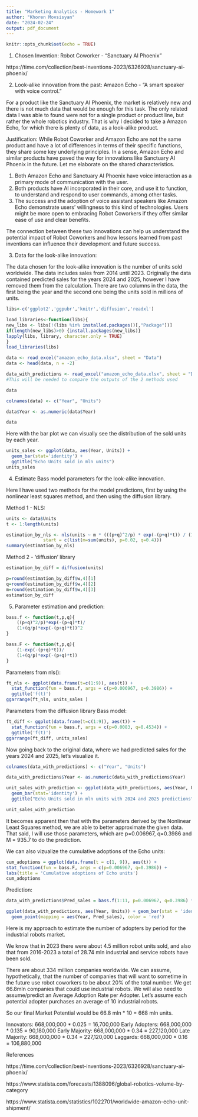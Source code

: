 ```yaml
---
title: "Marketing Analytics - Homework 1"
author: "Khoren Movsisyan"
date: "2024-02-24"
output: pdf_document
---
```


```r
knitr::opts_chunk$set(echo = TRUE)
```


1. Chosen Invention: Robot Coworker - "Sanctuary AI Phoenix"

https://time.com/collection/best-inventions-2023/6326928/sanctuary-ai-phoenix/


2. Look-alike innovation from the past: Amazon Echo - "A smart speaker with voice control."

For a product like the Sanctuary AI Phoenix, the market is relatively new and there is not much data that would be enough for this task. The only related data I was able to found were not for a single product or product line, but rather the whole robotics industry. That is why I decided to take a Amazon Echo, for which there is plenty of data, as a look-alike product. 

Justification:
While Robot Coworker and Amazon Echo are not the same product and have a lot of differences in terms of their specific functions, they share some key underlying principles. In a sense, Amazon Echo and similar products have paved the way for innovations like Sanctuary AI Phoenix in the future. Let me elaborate on the shared characteristics.

1) Both Amazon Echo and Sanctuary AI Phoenix have voice interaction as a primary mode of communication with the user.
2) Both products have AI incorporated in their core, and use it to function, to understand and respond to user commands, among other tasks. 
3) The success and the adoption of voice assistant speakers like Amazon Echo demonstrate users' willingness to this kind of technologies. Users might be more open to embracing Robot Coworkers if they offer similar ease of use and clear benefits.

The connection between these two innovations can help us understand the potential impact of Robot Coworkers and how lessons learned from past inventions can influence their development and future success.



3. Data for the look-alike innovation:

The data chosen for the look-alike innovation is the number of units sold worldwide. The data includes sales from 2014 until 2023. Originally the data contained predicted sales for the years 2024 and 2025, however I have removed them from the calculation. There are two columns in the data, the first being the year and the second one being the units sold in millions of units.


```r
libs<-c('ggplot2','ggpubr','knitr','diffusion','readxl')

load_libraries<-function(libs){
new_libs <- libs[!(libs %in% installed.packages()[,"Package"])]
if(length(new_libs)>0) {install.packages(new_libs)}
lapply(libs, library, character.only = TRUE)
}
load_libraries(libs)
```

```r
data <- read_excel("amazon_echo_data.xlsx", sheet = "Data")
data <- head(data, n = -2)

data_with_predictions <- read_excel("amazon_echo_data.xlsx", sheet = "Data") 
#This will be needed to compare the outputs of the 2 methods used

data
```


```r
colnames(data) <- c("Year", "Units")

data$Year <- as.numeric(data$Year)

data
```

Here with the bar plot we can visually see the distribution of the sold units by each year. 

```r
units_sales <- ggplot(data, aes(Year, Units)) + 
  geom_bar(stat='identity') + 
  ggtitle("Echo Units sold in mln units")
units_sales
```

4. Estimate Bass model parameters for the look-alike innovation.

Here I have used two methods for the model predictions, first by using the nonlinear least squares method, and then using the diffusion library.

Method 1 - NLS:

```r
units <- data$Units
t <- 1:length(units)

estimation_by_nls <- nls(units ~ m * (((p+q)^2/p) * exp(-(p+q)*t)) / (1+(q/p) * exp(-(p+q)*t)) ^ 2, 
              start = c(list(m=sum(units), p=0.02, q=0.4)))
summary(estimation_by_nls)
```

Method 2 - 'diffusion' library

```r
estimation_by_diff = diffusion(units)

p=round(estimation_by_diff$w,4)[1]
q=round(estimation_by_diff$w,4)[2]
m=round(estimation_by_diff$w,4)[3]
estimation_by_diff
```



5. Parameter estimation and prediction:

```r
bass.f <- function(t,p,q){
    ((p+q)^2/p)*exp(-(p+q)*t)/
    (1+(q/p)*exp(-(p+q)*t))^2
}
```

```r
bass.F <- function(t,p,q){
    (1-exp(-(p+q)*t))/
    (1+(q/p)*exp(-(p+q)*t))
}
```

Parameters from nls():
```r
ft_nls <- ggplot(data.frame(t=c(1:9)), aes(t)) + 
  stat_function(fun = bass.f, args = c(p=0.006967, q=0.3986)) +  
  ggtitle('f(t)')
ggarrange(ft_nls, units_sales )
```

Parameters from the diffusion library Bass model:
```r
ft_diff <- ggplot(data.frame(t=c(1:9)), aes(t)) + 
  stat_function(fun = bass.f, args = c(p=0.0083, q=0.4534)) +  
  ggtitle('f(t)')
ggarrange(ft_diff, units_sales)
```
Now going back to the original data, where we had predicted sales for the years 2024 and 2025, let's visualize it.

```r
colnames(data_with_predictions) <- c("Year", "Units")

data_with_predictions$Year <- as.numeric(data_with_predictions$Year)

unit_sales_with_prediction <- ggplot(data_with_predictions, aes(Year, Units)) + 
  geom_bar(stat='identity') + 
  ggtitle("Echo Units sold in mln units with 2024 and 2025 predictions")

unit_sales_with_prediction
```
It becomes apparent then that with the parameters derived by the Nonlinear Least Squares method, we are able to better approximate the given data. That said, I will use those parameters, which are p=0.006967, q=0.3986 and M = 935.7 to do the prediction. 

We can also vizualize the cumulative adoptions of the Echo units:

```r
cum_adoptions = ggplot(data.frame(t = c(1, 9)), aes(t)) +
stat_function(fun = bass.F, args = c(p=0.006967, q=0.3986)) +
labs(title = 'Cumulative adoptions of Echo units')
cum_adoptions
```

Prediction:

```r
data_with_predictions$Pred_sales = bass.f(1:11, p=0.006967, q=0.3986) * 935.7

ggplot(data_with_predictions, aes(Year, Units)) + geom_bar(stat = 'identity') + 
  geom_point(mapping = aes(Year, Pred_sales), color = 'red')
```

Here is my approach to estimate the number of adopters by period for the industrial robots market.

We know that in 2023 there were about 4.5 million robot units sold, and also that from 2016-2023 a total of 28.74 mln industrial and service robots have been sold.

There are about 334 million companies worldwide. We can assume, hypothetically,
that the number of companies that will want to sometime in the future use robot coworkers to be about 20% of the total number. We get 66.8mln companies that could use industrial robots. 
We will also need to assume/predict an Average Adoption Rate per Adopter. Let's assume each potential adopter purchases an average of 10 industrial robots.

So our final Market Potential would be 66.8 mln * 10 = 668 mln units.

Innovators: 668,000,000 * 0.025 = 16,700,000
Early Adopters: 668,000,000 * 0.135 = 90,180,000
Early Majority: 668,000,000 * 0.34 = 227,120,000
Late Majority: 668,000,000 * 0.34 = 227,120,000
Laggards: 668,000,000 * 0.16 = 106,880,000



References

https://time.com/collection/best-inventions-2023/6326928/sanctuary-ai-phoenix/

https://www.statista.com/forecasts/1388096/global-robotics-volume-by-category

https://www.statista.com/statistics/1022701/worldwide-amazon-echo-unit-shipment/ 


